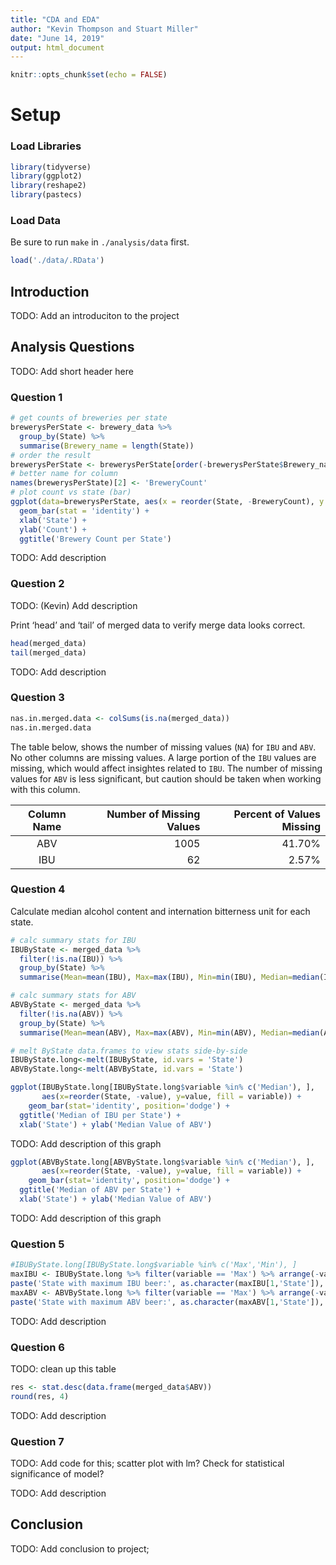 ```yaml
---
title: "CDA and EDA"
author: "Kevin Thompson and Stuart Miller"
date: "June 14, 2019"
output: html_document
---
```


```r
knitr::opts_chunk$set(echo = FALSE)
```

# Setup

### Load Libraries

```r
library(tidyverse)
library(ggplot2)
library(reshape2)
library(pastecs)
```

### Load Data

Be sure to run `make` in `./analysis/data` first.

```r
load('./data/.RData')
```
## Introduction

TODO: Add an introduciton to the project

## Analysis Questions

TODO: Add short header here

### Question 1

```r
# get counts of breweries per state
brewerysPerState <- brewery_data %>% 
  group_by(State) %>% 
  summarise(Brewery_name = length(State))
# order the result
brewerysPerState <- brewerysPerState[order(-brewerysPerState$Brewery_name), ]
# better name for column
names(brewerysPerState)[2] <- 'BreweryCount'
# plot count vs state (bar)
ggplot(data=brewerysPerState, aes(x = reorder(State, -BreweryCount), y = BreweryCount)) +
  geom_bar(stat = 'identity') +
  xlab('State') +
  ylab('Count') +
  ggtitle('Brewery Count per State')
```

TODO: Add description

### Question 2

TODO: (Kevin) Add description

Print 'head' and 'tail' of merged data to verify merge data looks correct.

```r
head(merged_data)
tail(merged_data)
```

TODO: Add description

### Question 3

```r
nas.in.merged.data <- colSums(is.na(merged_data))
nas.in.merged.data
```

The table below, shows the number of missing values (`NA`) for `IBU` and `ABV`. No other columns are missing values. A large portion of the `IBU` values are missing, which would affect insightes related to `IBU`. The number of missing values for `ABV` is less significant, but caution should be taken when working with this column.

| Column Name   | Number of Missing Values| Percent of Values Missing|
|:-------------:|------------------------:|-------------------------:|
| ABV           | 1005                    |41.70%                    |
| IBU           | 62                      |2.57%                     |


### Question 4

Calculate median alcohol content and internation bitterness unit for each state.

```r
# calc summary stats for IBU
IBUByState <- merged_data %>% 
  filter(!is.na(IBU)) %>%
  group_by(State) %>% 
  summarise(Mean=mean(IBU), Max=max(IBU), Min=min(IBU), Median=median(IBU), Std=sd(IBU))

# calc summary stats for ABV
ABVByState <- merged_data %>% 
  filter(!is.na(ABV)) %>%
  group_by(State) %>% 
  summarise(Mean=mean(ABV), Max=max(ABV), Min=min(ABV), Median=median(ABV), Std=sd(ABV))

# melt ByState data.frames to view stats side-by-side
IBUByState.long<-melt(IBUByState, id.vars = 'State')
ABVByState.long<-melt(ABVByState, id.vars = 'State')
```

```r
ggplot(IBUByState.long[IBUByState.long$variable %in% c('Median'), ], 
       aes(x=reorder(State, -value), y=value, fill = variable)) +
    geom_bar(stat='identity', position='dodge') +
  ggtitle('Median of IBU per State') +
  xlab('State') + ylab('Median Value of ABV')
```

TODO: Add description of this graph

```r
ggplot(ABVByState.long[ABVByState.long$variable %in% c('Median'), ], 
       aes(x=reorder(State, -value), y=value, fill = variable)) +
    geom_bar(stat='identity', position='dodge') +
  ggtitle('Median of ABV per State') +
  xlab('State') + ylab('Median Value of ABV')
```

TODO: Add description of this graph

### Question 5

```r
#IBUByState.long[IBUByState.long$variable %in% c('Max','Min'), ]
maxIBU <- IBUByState.long %>% filter(variable == 'Max') %>% arrange(-value)
paste('State with maximum IBU beer:', as.character(maxIBU[1,'State']), sep = '')
maxABV <- ABVByState.long %>% filter(variable == 'Max') %>% arrange(-value)
paste('State with maximum ABV beer:', as.character(maxABV[1,'State']), sep = '')
```

TODO: Add description

### Question 6

TODO: clean up this table

```r
res <- stat.desc(data.frame(merged_data$ABV))
round(res, 4)
```

TODO: Add description

### Question 7

TODO: Add code for this; scatter plot with lm? Check for statistical significance of model?

TODO: Add description

## Conclusion

TODO: Add conclusion to project; 